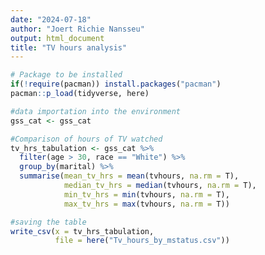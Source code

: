 ```yaml
---
date: "2024-07-18"
author: "Joert Richie Nansseu"
output: html_document
title: "TV hours analysis"
---
```


```r
# Package to be installed
if(!require(pacman)) install.packages("pacman")
pacman::p_load(tidyverse, here)

#data importation into the environment
gss_cat <- gss_cat

```

```r
#Comparison of hours of TV watched
tv_hrs_tabulation <- gss_cat %>% 
  filter(age > 30, race == "White") %>% 
  group_by(marital) %>% 
  summarise(mean_tv_hrs = mean(tvhours, na.rm = T),
            median_tv_hrs = median(tvhours, na.rm = T),
            min_tv_hrs = min(tvhours, na.rm = T),
            max_tv_hrs = max(tvhours, na.rm = T))

#saving the table
write_csv(x = tv_hrs_tabulation,
          file = here("Tv_hours_by_mstatus.csv"))
```

